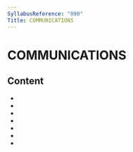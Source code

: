 ```yaml
---
SyllabusReference: "090"
Title: COMMUNICATIONS
---
```


# COMMUNICATIONS

## Content

- <Link href="090.01" />
- <Link href="090.02" />
- <Link href="090.03" />
- <Link href="090.04" />
- <Link href="090.05" />
- <Link href="090.06" />
- <Link href="090.07" />
